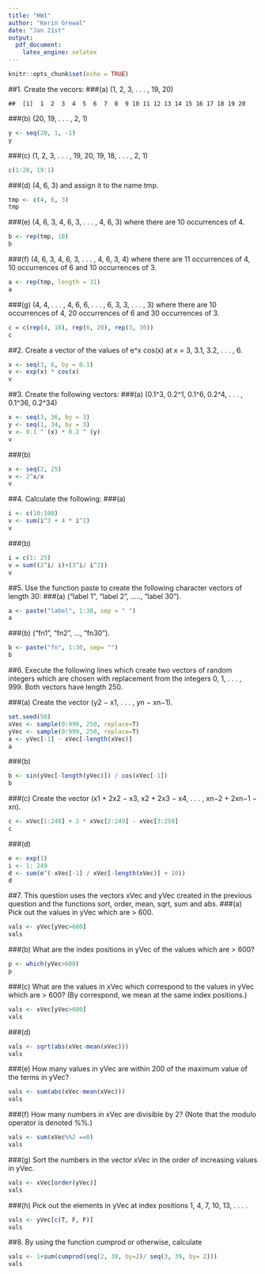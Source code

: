 ```yaml
---
title: "HW1"
author: "Kerin Grewal"
date: "Jan 21st"
output: 
  pdf_document:
    latex_engine: xelatex
---
```


```r
knitr::opts_chunk$set(echo = TRUE)
```

##1. Create the vecors:
###(a) (1, 2, 3, . . . , 19, 20)

```
##  [1]  1  2  3  4  5  6  7  8  9 10 11 12 13 14 15 16 17 18 19 20
```

###(b) (20, 19, . . . , 2, 1)
```r
y <- seq(20, 1, -1)
y
```

###(c) (1, 2, 3, . . . , 19, 20, 19, 18, . . . , 2, 1)
```r
c(1:20, 19:1)
```

###(d) (4, 6, 3) and assign it to the name tmp.
```r
tmp <- c(4, 6, 3)
tmp
```

###(e) (4, 6, 3, 4, 6, 3, . . . , 4, 6, 3) where there are 10 occurrences of 4.
```r
b <- rep(tmp, 10)
b
```

###(f) (4, 6, 3, 4, 6, 3, . . . , 4, 6, 3, 4) where there are 11 occurrences of 4, 10 occurrences of 6 and 10 occurrences of 3.
```r
a <- rep(tmp, length = 31)
a
```

###(g) (4, 4, . . . , 4, 6, 6, . . . , 6, 3, 3, . . . , 3) where there are 10 occurrences of 4, 20 occurrences of 6 and 30 occurrences of 3.
```r
c = c(rep(4, 10), rep(6, 20), rep(3, 30))
c
```

##2. Create a vector of the values of e^x cos(x) at x = 3, 3.1, 3.2, . . . , 6.
```r
x <- seq(3, 6, by = 0.1)
v <- exp(x) * cos(x)
v
```

##3. Create the following vectors:
###(a) (0.1^3, 0.2^1, 0.1^6, 0.2^4, . . . , 0.1^36, 0.2^34)
```r
x <- seq(3, 36, by = 3)
y <- seq(1, 34, by = 3)
v <- 0.1 ^ (x) * 0.2 ^ (y)
v
```

###(b)
```r
x <- seq(2, 25)
v <- 2^x/x
v
```

##4. Calculate the following:
###(a)
```r
i <- c(10:100)
v <- sum(i^3 + 4 * i^2)
v
```

###(b)
```r
i = c(1: 25)
v = sum((2^i/ i)+(3^i/ i^2))
v
```

##5. Use the function paste to create the following character vectors of length 30:
###(a) ("label 1", "label 2", ....., "label 30").
```r
a <- paste("label", 1:30, sep = " ")
a
```

###(b) ("fn1", "fn2", ..., "fn30").
```r
b <- paste("fn", 1:30, sep= "")
b
```

##6. Execute the following lines which create two vectors of random integers which are chosen with replacement from the integers 0, 1, . . . , 999. Both vectors have length 250.

###(a) Create the vector (y2 − x1, . . . , yn − xn−1).
```r
set.seed(50)
xVec <- sample(0:999, 250, replace=T)
yVec <- sample(0:999, 250, replace=T)
a <- yVec[-1] - xVec[-length(xVec)]
a
```

###(b)
```r
b <- sin(yVec[-length(yVec)]) / cos(xVec[-1])
b
```

###(c) Create the vector (x1 + 2x2 − x3, x2 + 2x3 − x4, . . . , xn−2 + 2xn−1 − xn).
```r
c <- xVec[1:248] + 2 * xVec[2:249] - xVec[3:250]
c
```

###(d)
```r
e <- exp(1)
i <- 1: 249
d <- sum(e^(-xVec[-1] / xVec[-length(xVec)] + 10))
d
```

##7. This question uses the vectors xVec and yVec created in the previous question and the functions sort, order, mean, sqrt, sum and abs.
###(a) Pick out the values in yVec which are > 600.
```r
vals <- yVec[yVec>600]
vals
```

###(b) What are the index positions in yVec of the values which are > 600?
```r
p <- which(yVec>600)
p
```

###(c) What are the values in xVec which correspond to the values in yVec which are > 600? (By correspond, we mean at the same index positions.)
```r
vals <- xVec[yVec>600]
vals
```


###(d)
```r
vals <- sqrt(abs(xVec-mean(xVec)))
vals
```


###(e) How many values in yVec are within 200 of the maximum value of the terms in yVec?
```r
vals <- sum(abs(xVec-mean(xVec)))
vals
```

###(f) How many numbers in xVec are divisible by 2? (Note that the modulo operator is denoted %%.)
```r
vals <- sum(xVec%%2 ==0)
vals
```


###(g) Sort the numbers in the vector xVec in the order of increasing values in yVec.
```r
vals <- xVec[order(yVec)]
vals
```


###(h) Pick out the elements in yVec at index positions 1, 4, 7, 10, 13, . . . .
```r
vals <- yVec[c(T, F, F)]
vals
```


##8. By using the function cumprod or otherwise, calculate
```r
vals <- 1+sum(cumprod(seq(2, 38, by=2)/ seq(3, 39, by= 2)))
vals
```